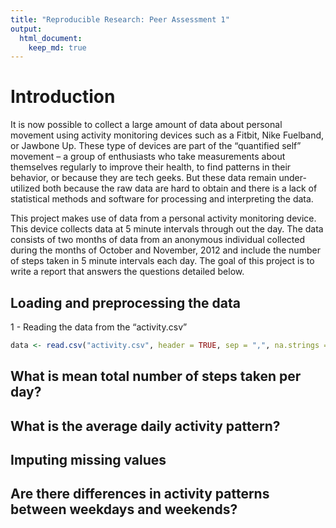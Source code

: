 ```yaml
---
title: "Reproducible Research: Peer Assessment 1"
output: 
  html_document:
    keep_md: true
---
```

# Introduction
It is now possible to collect a large amount of data about personal movement using activity monitoring devices such as a Fitbit, Nike Fuelband, or Jawbone Up. These type of devices are part of the “quantified self” movement – a group of enthusiasts who take measurements about themselves regularly to improve their health, to find patterns in their behavior, or because they are tech geeks. But these data remain under-utilized both because the raw data are hard to obtain and there is a lack of statistical methods and software for processing and interpreting the data.

This project makes use of data from a personal activity monitoring device. This device collects data at 5 minute intervals through out the day. The data consists of two months of data from an anonymous individual collected during the months of October and November, 2012 and include the number of steps taken in 5 minute intervals each day. The goal of this project is to write a report that answers the questions detailed below.

## Loading and preprocessing the data

1 - Reading the data from the “activity.csv”
```r
data <- read.csv("activity.csv", header = TRUE, sep = ",", na.strings = "NA")
```


## What is mean total number of steps taken per day?



## What is the average daily activity pattern?



## Imputing missing values



## Are there differences in activity patterns between weekdays and weekends?
